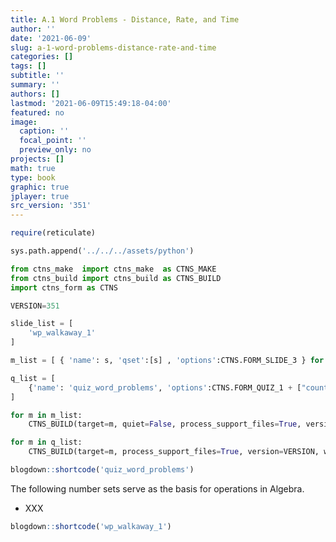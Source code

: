 ```yaml
---
title: A.1 Word Problems - Distance, Rate, and Time
author: ''
date: '2021-06-09'
slug: a-1-word-problems-distance-rate-and-time
categories: []
tags: []
subtitle: ''
summary: ''
authors: []
lastmod: '2021-06-09T15:49:18-04:00'
featured: no
image:
  caption: ''
  focal_point: ''
  preview_only: no
projects: []
math: true
type: book
graphic: true
jplayer: true
src_version: '351'
---
```

```r
require(reticulate)
```

```python
sys.path.append('../../../assets/python')

from ctns_make  import ctns_make  as CTNS_MAKE
from ctns_build import ctns_build as CTNS_BUILD
import ctns_form as CTNS

VERSION=351
```

```python
slide_list = [
    'wp_walkaway_1'
]

m_list = [ { 'name': s, 'qset':[s] , 'options':CTNS.FORM_SLIDE_3 } for s in slide_list ]

q_list = [
    {'name': 'quiz_word_problems', 'options':CTNS.FORM_QUIZ_1 + ["count=11"], 'qset': slide_list}
]
```

```python
for m in m_list:
    CTNS_BUILD(target=m, quiet=False, process_support_files=True, version=VERSION, write_image=False, encrypt=False)
```

```python
for m in q_list:
    CTNS_BUILD(target=m, process_support_files=True, version=VERSION, write_image=False, encrypt=False)
```

```r
blogdown::shortcode('quiz_word_problems')
```

The following number sets serve as the basis for operations in Algebra.

- XXX

```r
blogdown::shortcode('wp_walkaway_1')
```
